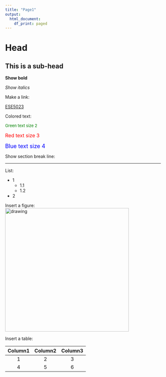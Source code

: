 ```yaml
---
title: "Page1"
output:
  html_document:
    df_print: paged
---
```


# Head

## This is a sub-head

**Show bold**  

*Show italics*

Make a link:

[ESE5023](https://zhu-group.github.io/ese5023/index.html)

Colored text:  

<font size="2" color="green">Green text size 2</font>

<font size="3" color="red">Red text size 3</font>

<font size="4" color="blue">Blue text size 4</font>

Show section break line:

***

List:

+ 1
  - 1.1
  - 1.2
+ 2

Insert a figure:  
<img src="qwer.jpg" alt="drawing" width="400"/>

Insert a table:  

| Column1 | Column2 | Column3   | 
|:-------------:|:-------------:|:----:|
|1         |2           |3  |
|4         |5           |6  |

